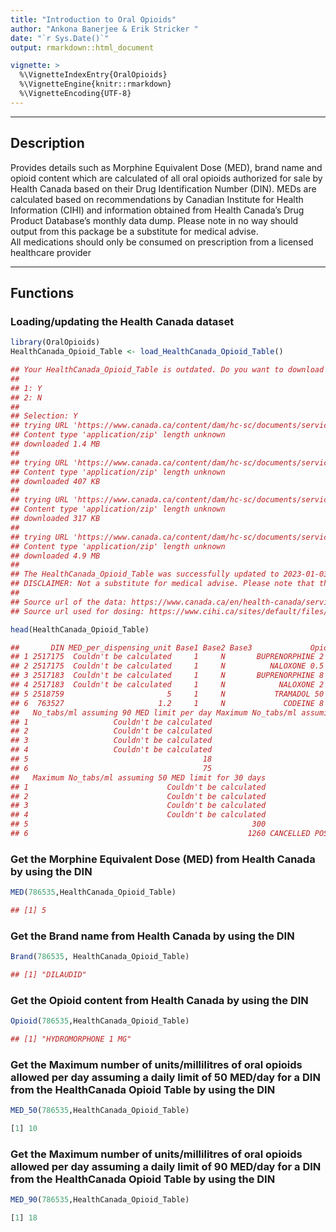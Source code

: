 ```yaml
---
title: "Introduction to Oral Opioids"
author: "Ankona Banerjee & Erik Stricker "
date: "`r Sys.Date()`"
output: rmarkdown::html_document

vignette: >
  %\VignetteIndexEntry{OralOpioids}
  %\VignetteEngine{knitr::rmarkdown}
  %\VignetteEncoding{UTF-8}
---
```


------------

## Description
Provides details such as Morphine Equivalent Dose (MED), 
	brand name and opioid content which are calculated of all oral opioids 
	authorized for sale by Health Canada based on their Drug Identification Number (DIN). 
	MEDs are calculated based on recommendations by Canadian Institute for Health Information (CIHI)
	and information obtained from Health Canada's Drug Product Database's monthly data dump. 
	Please note in no way should output from this package be a substitute for medical advise.  
	All medications should only be consumed on prescription from a licensed healthcare provider

------------

## Functions
### Loading/updating the Health Canada dataset

```R
library(OralOpioids)
HealthCanada_Opioid_Table <- load_HealthCanada_Opioid_Table()
```

```R
## Your HealthCanada_Opioid_Table is outdated. Do you want to download  the latest data from Health Canada? (y/n) 
## 
## 1: Y
## 2: N
## 
## Selection: Y
## trying URL 'https://www.canada.ca/content/dam/hc-sc/documents/services/drug-product-database/allfiles.zip'
## Content type 'application/zip' length unknown
## downloaded 1.4 MB
## 
## trying URL 'https://www.canada.ca/content/dam/hc-sc/documents/services/drug-product-database/allfiles_ap.zip'
## Content type 'application/zip' length unknown
## downloaded 407 KB
## 
## trying URL 'https://www.canada.ca/content/dam/hc-sc/documents/services/drug-product-database/allfiles_dr.zip'
## Content type 'application/zip' length unknown
## downloaded 317 KB
## 
## trying URL 'https://www.canada.ca/content/dam/hc-sc/documents/services/drug-product-database/allfiles_ia.zip'
## Content type 'application/zip' length unknown
## downloaded 4.9 MB
## 
## The HealthCanada_Opioid_Table was successfully updated to 2023-01-03.
## DISCLAIMER: Not a substitute for medical advise. Please note that the output generated by the package should not be substituted for clinical advise and any medication ## should be only consumed at the advise of a licensed healthcare provider.
## 
## Source url of the data: https://www.canada.ca/en/health-canada/services/drugs-health-products/drug-products/drug-product-database/what-data-extract-drug-product-database.html
## Source url used for dosing: https://www.cihi.ca/sites/default/files/document/opioid-prescribing-canada-trends-en-web.pdf
```
```R
head(HealthCanada_Opioid_Table)
```
```R
##       DIN MED_per_dispensing_unit Base1 Base2 Base3             Opioid      Route   Form                       Brand No_tabs/ml assuming 50 MED limit per day
## 1 2517175  Couldn't be calculated     1     N       BUPRENORPHINE 2 MG SUBLINGUAL TABLET TARO-BUPRENORPHINE/NALOXONE                   Couldn't be calculated
## 2 2517175  Couldn't be calculated     1     N          NALOXONE 0.5 MG SUBLINGUAL TABLET TARO-BUPRENORPHINE/NALOXONE                   Couldn't be calculated
## 3 2517183  Couldn't be calculated     1     N       BUPRENORPHINE 8 MG SUBLINGUAL TABLET TARO-BUPRENORPHINE/NALOXONE                   Couldn't be calculated
## 4 2517183  Couldn't be calculated     1     N            NALOXONE 2 MG SUBLINGUAL TABLET TARO-BUPRENORPHINE/NALOXONE                   Couldn't be calculated
## 5 2518759                       5     1     N           TRAMADOL 50 MG       ORAL TABLET           JAMP TRAMADOL HCL                                       10
## 6  763527                     1.2     1     N             CODEINE 8 MG       ORAL TABLET            ORADRINE TABLETS                                       42
##   No_tabs/ml assuming 90 MED limit per day Maximum No_tabs/ml assuming 50 MED limit for 7 days Maximum No_tabs/ml assuming 50 MED limit for 14 days
## 1                   Couldn't be calculated                              Couldn't be calculated                               Couldn't be calculated
## 2                   Couldn't be calculated                              Couldn't be calculated                               Couldn't be calculated
## 3                   Couldn't be calculated                              Couldn't be calculated                               Couldn't be calculated
## 4                   Couldn't be calculated                              Couldn't be calculated                               Couldn't be calculated
## 5                                       18                                                  70                                                  140
## 6                                       75                                                 294                                                  588
##   Maximum No_tabs/ml assuming 50 MED limit for 30 days              Status_1 last_updated
## 1                               Couldn't be calculated              APPROVED   2023-01-03
## 2                               Couldn't be calculated              APPROVED   2023-01-03
## 3                               Couldn't be calculated              APPROVED   2023-01-03
## 4                               Couldn't be calculated              APPROVED   2023-01-03
## 5                                                  300              APPROVED   2023-01-03
## 6                                                 1260 CANCELLED POST MARKET   2023-01-03
```
### Get the Morphine Equivalent Dose (MED) from Health Canada by using the DIN

```R
MED(786535,HealthCanada_Opioid_Table)
```
```R
## [1] 5
```

### Get the Brand name from Health Canada by using the DIN

```R
Brand(786535, HealthCanada_Opioid_Table)
```
```R
## [1] "DILAUDID"
```

### Get the Opioid content from Health Canada by using the DIN

```R
Opioid(786535,HealthCanada_Opioid_Table)
```
```R
## [1] "HYDROMORPHONE 1 MG"
```
### Get the Maximum number of units/millilitres of oral opioids allowed per day assuming a daily limit of 50 MED/day for a DIN from the HealthCanada Opioid Table by using the DIN

```R
MED_50(786535,HealthCanada_Opioid_Table)
```
```R
[1] 10
```
### Get the Maximum number of units/millilitres of oral opioids allowed per day assuming a daily limit of 90 MED/day for a DIN from the HealthCanada Opioid Table by using the DIN

```R
MED_90(786535,HealthCanada_Opioid_Table)
```
```R
[1] 18
```
